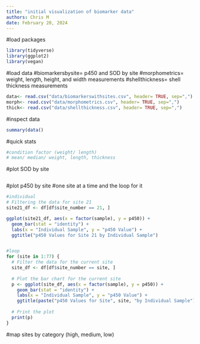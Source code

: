 ```yaml
---
title: "initial visualization of biomarker data"
authors: Chris M
date: February 20, 2024
---
```


#load packages
```r

library(tidyverse)
library(ggplot2)
library(vegan)

```

#load data
#biomarkersbysite= p450 and SOD by site
#morphometrics= weight, length, height, and width measurements
#shellthickness= shell thickness measurements
```r
data<- read.csv("data/biomarkerswithsites.csv", header= TRUE, sep=",")
morph<- read.csv("data/morphometrics.csv", header= TRUE, sep=",")
thick<- read.csv("data/shellthickness.csv", header= TRUE, sep=",")

```

#inspect data
```r
summary(data()

```

#quick stats
```r
#condition factor (weight/ length)
# mean/ median/ weight, length, thickness

```

#plot SOD by site
```r

```

#plot p450 by site
#one site at a time and the loop for it
```r
#individual
# Filtering the data for site 21 
site21_df <- df[df$site_number == 21, ]

ggplot(site21_df, aes(x = factor(sample), y = p450)) +
  geom_bar(stat = "identity") +
  labs(x = "Individual Sample", y = "p450 Value") +
  ggtitle("p450 Values for Site 21 by Individual Sample")


#loop
for (site in 1:77) {
  # Filter the data for the current site
  site_df <- df[df$site_number == site, ]
  
  # Plot the bar chart for the current site
  p <- ggplot(site_df, aes(x = factor(sample), y = p450)) +
    geom_bar(stat = "identity") +
    labs(x = "Individual Sample", y = "p450 Value") +
    ggtitle(paste("p450 Values for Site", site, "by Individual Sample"))
  
  # Print the plot
  print(p)
}

```


#map sites by category (high, medium, low)
```r



```







